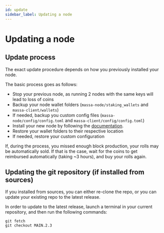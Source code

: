 ```yaml
---
id: update
sidebar_label: Updating a node
---
```


# Updating a node

## Update process

The exact update procedure depends on how you previously installed your node.

The basic process goes as follows:
- Stop your previous node, as running 2 nodes with the same keys will lead to loss of coins
- Backup your node wallet folders (`massa-node/staking_wallets` and `massa-client/wallets`)
- If needed, backup you custom config files (`massa-node/config/config.toml` and `massa-client/config/config.toml`)
- Install your new node by following the [documentation](/docs/node/install).
- Restore your wallet folders to their respective location
- If needed, restore your custom configuration

If, during the process, you missed enough block production, your rolls may be automatically sold.
If that is the case, wait for the coins to get reimbursed automatically (taking ~3 hours), and buy your rolls again.

## Updating the git repository (if installed from sources)

If you installed from sources, you can either re-clone the repo, or you can update your existing repo to the latest release.

In order to update to the latest release, launch a terminal in your current repository, and then run the following commands:
```shell
git fetch
git checkout MAIN.2.3
```
